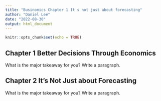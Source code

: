 ```yaml
---
title: "Businomics Chapter 1 It's not just about forecasting"
author: "Daniel Lee"
date: "2022-08-30"
output: html_document
---
```


```r
knitr::opts_chunk$set(echo = TRUE)
```

## Chapter 1 Better Decisions Through Economics

What is the major takeaway for you? Write a paragraph.

## Chapter 2 It's Not Just about Forecasting

What is the major takeaway for you? Write a paragraph.
